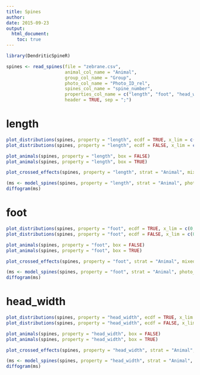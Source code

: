 ```yaml
---
title: Spines
author: 
date: 2015-09-23
output:
  html_document:
    toc: true
---
```


```r
library(DendriticSpineR)

spines <- read_spines(file = "zebrane.csv",
                      animal_col_name = "Animal",
                      group_col_name = "Group",
                      photo_col_name = "Photo_ID_rel",
                      spines_col_name = "spine_number",
                      properties_col_name = c("length", "foot", "head_width"),
                      header = TRUE, sep = ";")
```

# length 

```r
plot_distributions(spines, property = "length", ecdf = TRUE, x_lim = c(0, 2))
plot_distributions(spines, property = "length", ecdf = FALSE, x_lim = c(0, 2))

plot_animals(spines, property = "length", box = FALSE)
plot_animals(spines, property = "length", box = TRUE)

plot_crossed_effects(spines, property = "length", strat = "Animal", mixed = FALSE)

(ms <- model_spines(spines, property = "length", strat = "Animal", photo_col_name = "Photo_ID_rel"))
diffogram(ms)
```

# foot 

```r
plot_distributions(spines, property = "foot", ecdf = TRUE, x_lim = c(0, 2))
plot_distributions(spines, property = "foot", ecdf = FALSE, x_lim = c(0, 2))

plot_animals(spines, property = "foot", box = FALSE)
plot_animals(spines, property = "foot", box = TRUE)

plot_crossed_effects(spines, property = "foot", strat = "Animal", mixed = FALSE)

(ms <- model_spines(spines, property = "foot", strat = "Animal", photo_col_name = "Photo_ID_rel"))
diffogram(ms)
```

# head_width 

```r
plot_distributions(spines, property = "head_width", ecdf = TRUE, x_lim = c(0, 2))
plot_distributions(spines, property = "head_width", ecdf = FALSE, x_lim = c(0, 2))

plot_animals(spines, property = "head_width", box = FALSE)
plot_animals(spines, property = "head_width", box = TRUE)

plot_crossed_effects(spines, property = "head_width", strat = "Animal", mixed = FALSE)

(ms <- model_spines(spines, property = "head_width", strat = "Animal", photo_col_name = "Photo_ID_rel"))
diffogram(ms)
```

